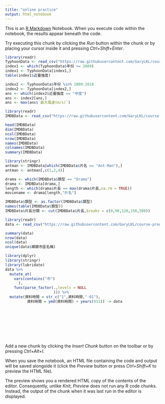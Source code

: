 ```yaml
---
title: "online practice"
output: html_notebook
---
```


This is an [R Markdown](http://rmarkdown.rstudio.com) Notebook. When you execute code within the notebook, the results appear beneath the code. 

Try executing this chunk by clicking the *Run* button within the chunk or by placing your cursor inside it and pressing *Ctrl+Shift+Enter*. 

```r
library(readr)
TyphoonData <- read_csv("https://raw.githubusercontent.com/GaryLKL/course-programming-for-ds-Quiz/master/TyphoonData.csv")
index1 <- which(TyphoonData$年份 >= 2009)
index1 <- TyphoonData[index1,]
table(index1$近臺強度)
```

```r
index2 <- TyphoonData$年份 %in% 2009:2018
index2 <- TyphoonData[index2,]
ans <- which(index2$近臺強度 == "中度")
ans <- index2[ans,]
ans <- max(ans$`最大風速(m/s)`)
```

```r
library(readr)
IMDBData <- read_csv("https://raw.githubusercontent.com/GaryLKL/course-programming-for-ds-Quiz/master/imdb_movies.csv")

```

```r
head(IMDBData)
dim(IMDBData)
ncol(IMDBData)
nrow(IMDBData)
names(IMDBData)
colnames(IMDBData)
summary(IMDBData)
```

```r
library(stringr)
antman <- IMDBData[which(IMDBData$片名 == "Ant-Man"),]
antman <- antman[,c(1,2,4)]


```

```r
drama <- which(IMDBData$類型 == "Drama")
drama <- IMDBData[drama,]
length <- which(drama$片長 == max(drama$片長,na.rm = TRUE))
moviename <- drama[length,"片名"]
```

```r
IMDBData$類型 <- as.factor(IMDBData$類型)
names(table(IMDBData$類型))
IMDBData$片長分類 <- cut(IMDBData$片長,breaks = c(0,90,120,150,500))
```
```r
library(readr)
data <- read_csv("https://raw.githubusercontent.com/GaryLKL/course-programming-for-ds-Quiz/master/Yilan.csv")

```

```r
summary(data)
nrow(data)
ncol(data)
unique(data$鄉鎮市區名稱)
```

```r
library(dplyr)
library(stringr)
library(lubridate)
data %>%
  mutate_at(
    vars(contains("市")
      ),
    funs(parse_factor(.,levels = NULL
                      ))) %>%
  mutate(資料時間 = str_c("1",資料時間,"-01"),
          資料時間 = ymd(資料時間) + years(911)) -> data
  



    

    
```

```r

```

Add a new chunk by clicking the *Insert Chunk* button on the toolbar or by pressing *Ctrl+Alt+I*.

When you save the notebook, an HTML file containing the code and output will be saved alongside it (click the *Preview* button or press *Ctrl+Shift+K* to preview the HTML file).

The preview shows you a rendered HTML copy of the contents of the editor. Consequently, unlike *Knit*, *Preview* does not run any R code chunks. Instead, the output of the chunk when it was last run in the editor is displayed.

